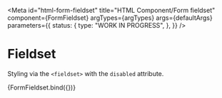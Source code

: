 <!-- @license CC0-1.0 -->


<Meta
  id="html-form-fieldset"
  title="HTML Component/Form fieldset"
  component={FormFieldset}
  argTypes={argTypes}
  args={defaultArgs}
  parameters={{
    status: {
      type: "WORK IN PROGRESS",
    },
  }}
/>

# Fieldset

Styling via the `<fieldset>` with the `disabled` attribute.

<Canvas>
  <Story
    name="Disabled"
    args={{
      ...exampleArgs,
      disabled: true,
    }}
  >
    {FormFieldset.bind({})}
  </Story>
</Canvas>

<ArgsTable story="Disabled" />
